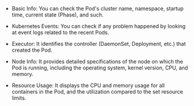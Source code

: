 - Basic Info: You can check the Pod's cluster name, namespace, startup time, current state (Phase), and such.

- Kubernetes Events: You can check if any problem happened by looking at event logs related to the recent Pods.

- Executor: It identifies the controller (DaemonSet, Deployment, etc.) that created the Pod.

- Node Info: It provides detailed specifications of the node on which the Pod is running, including the operating system, kernel version, CPU, and memory.

- Resource Usage: It displays the CPU and memory usage for all containers in the Pod, and the utilization compared to the set resource limits.
